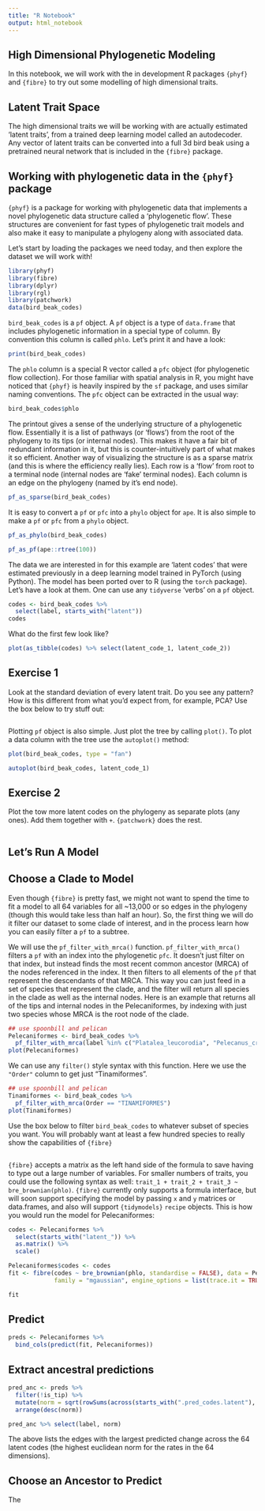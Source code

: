 ```yaml
---
title: "R Notebook"
output: html_notebook
---
```


## High Dimensional Phylogenetic Modeling

In this notebook, we will work with the in development R packages `{phyf}` and `{fibre}` to try out some modelling of high dimensional traits.

## Latent Trait Space

The high dimensional traits we will be working with are actually estimated 'latent traits', from a trained deep learning model called an autodecoder. Any vector of latent traits can be converted into a full 3d bird beak using a pretrained neural network that is included in the `{fibre}` package.

## Working with phylogenetic data in the `{phyf}` package

`{phyf}` is a package for working with phylogenetic data that implements a novel phylogenetic data structure called a 'phylogenetic flow'. These structures are convenient for fast types of phylogenetic trait models and also make it easy to manipulate a phylogeny along with associated data.

Let's start by loading the packages we need today, and then explore the dataset we will work with!

```r
library(phyf)
library(fibre)
library(dplyr)
library(rgl)
library(patchwork)
data(bird_beak_codes)
```

`bird_beak_codes` is a `pf` object. A `pf` object is a type of `data.frame` that includes phylogenetic information in a special type of column. By convention this column is called `phlo`. Let's print it and have a look:

```r
print(bird_beak_codes)
```

The `phlo` column is a special R vector called a `pfc` object (for phylogenetic flow collection). For those familiar with spatial analysis in R, you might have noticed that `{phyf}` is heavily inspired by the `sf` package, and uses similar naming conventions. The `pfc` object can be extracted in the usual way:

```r
bird_beak_codes$phlo
```

The printout gives a sense of the underlying structure of a phylogenetic flow. Essentially it is a list of pathways (or 'flows') from the root of the phylogeny to its tips (or internal nodes). This makes it have a fair bit of redundant information in it, but this is counter-intuitively part of what makes it so efficient. Another way of visualizing the structure is as a sparse matrix (and this is where the efficiency really lies). Each row is a 'flow' from root to a terminal node (internal nodes are 'fake' terminal nodes). Each column is an edge on the phylogeny (named by it's end node).

```r
pf_as_sparse(bird_beak_codes)
```

It is easy to convert a `pf` or `pfc` into a `phylo` object for `ape`. It is also simple to make a `pf` or `pfc` from a `phylo` object.

```r
pf_as_phylo(bird_beak_codes)
```

```r
pf_as_pf(ape::rtree(100))
```

The data we are interested in for this example are 'latent codes' that were estimated previously in a deep learning model trained in PyTorch (using Python). The model has been ported over to R (using the `torch` package). Let's have a look at them. One can use any `tidyverse` 'verbs' on a `pf` object.

```r
codes <- bird_beak_codes %>%
  select(label, starts_with("latent"))
codes
```

What do the first few look like?

```r
plot(as_tibble(codes) %>% select(latent_code_1, latent_code_2))
```

## Exercise 1

Look at the standard deviation of every latent trait. Do you see any pattern? How is this different from what you'd expect from, for example, PCA? Use the box below to try stuff out:

```r

```

Plotting `pf` object is also simple. Just plot the tree by calling `plot()`. To plot a data column with the tree use the `autoplot()` method:

```r
plot(bird_beak_codes, type = "fan")
```

```r
autoplot(bird_beak_codes, latent_code_1)
```

## Exercise 2

Plot the tow more latent codes on the phylogeny as separate plots (any ones). Add them together with `+`. `{patchwork}` does the rest.

```r

```

## Let's Run A Model

## Choose a Clade to Model

Even though `{fibre}` is pretty fast, we might not want to spend the time to fit a model to all 64 variables for all \~13,000 or so edges in the phylogeny (though this would take less than half an hour). So, the first thing we will do it filter our dataset to some clade of interest, and in the process learn how you can easily filter a `pf` to a subtree.

We will use the `pf_filter_with_mrca()` function. `pf_filter_with_mrca()` filters a `pf` with an index into the phylogenetic `pfc`. It doesn't just filter on that index, but instead finds the most recent common ancestor (MRCA) of the nodes referenced in the index. It then filters to all elements of the `pf` that represent the descendants of that MRCA. This way you can just feed in a set of species that represent the clade, and the filter will return all species in the clade as well as the internal nodes. Here is an example that returns all of the tips and internal nodes in the Pelecaniformes, by indexing with just two species whose MRCA is the root node of the clade.

```r
## use spoonbill and pelican
Pelecaniformes <- bird_beak_codes %>%
  pf_filter_with_mrca(label %in% c("Platalea_leucorodia", "Pelecanus_crispus"))
plot(Pelecaniformes)
```

We can use any `filter()` style syntax with this function. Here we use the `"Order"` column to get just "Tinamiformes".

```r
## use spoonbill and pelican
Tinamiformes <- bird_beak_codes %>%
  pf_filter_with_mrca(Order == "TINAMIFORMES")
plot(Tinamiformes)
```

Use the box below to filter `bird_beak_codes` to whatever subset of species you want. You will probably want at least a few hundred species to really show the capabilities of `{fibre}`

```r



```

`{fibre}` accepts a matrix as the left hand side of the formula to save having to type out a large number of variables. For smaller numbers of traits, you could use the following syntax as well: `trait_1 + trait_2 + trait_3 ~ bre_brownian(phlo)`. `{fibre}` currently only supports a formula interface, but will soon support specifying the model by passing `x` and `y` matrices or data.frames, and also will support `{tidymodels}` `recipe` objects. This is how you would run the model for Pelecaniformes:

```r
codes <- Pelecaniformes %>%
  select(starts_with("latent_")) %>%
  as.matrix() %>%
  scale()

Pelecaniformes$codes <- codes
fit <- fibre(codes ~ bre_brownian(phlo, standardise = FALSE), data = Pelecaniformes, engine = "glmnet",
             family = "mgaussian", engine_options = list(trace.it = TRUE))

fit
```

## Predict

```r
preds <- Pelecaniformes %>%
  bind_cols(predict(fit, Pelecaniformes))
```

## Extract ancestral predictions

```r
pred_anc <- preds %>%
  filter(!is_tip) %>%
  mutate(norm = sqrt(rowSums(across(starts_with(".pred_codes.latent"), ~.x^2)))) %>%
  arrange(desc(norm))

pred_anc %>% select(label, norm)
```

The above lists the edges with the largest predicted change across the 64 latent codes (the highest euclidean norm for the rates in the 64 dimensions).

## Choose an Ancestor to Predict

The
